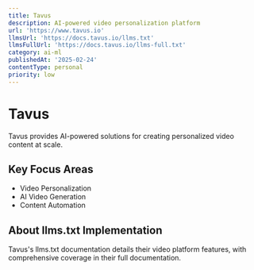 ```yaml
---
title: Tavus
description: AI-powered video personalization platform
url: 'https://www.tavus.io'
llmsUrl: 'https://docs.tavus.io/llms.txt'
llmsFullUrl: 'https://docs.tavus.io/llms-full.txt'
category: ai-ml
publishedAt: '2025-02-24'
contentType: personal
priority: low
---
```


# Tavus

Tavus provides AI-powered solutions for creating personalized video content at scale.

## Key Focus Areas

- Video Personalization
- AI Video Generation
- Content Automation

## About llms.txt Implementation

Tavus's llms.txt documentation details their video platform features, with comprehensive coverage in their full documentation.
